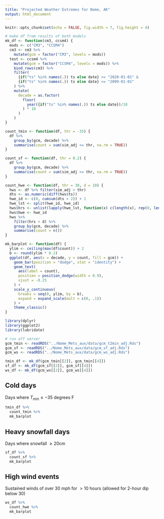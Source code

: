```yaml
---
title: "Projected Weather Extremes for Nome, AK"
output: html_document
---
```


```r
knitr::opts_chunk$set(echo = FALSE, fig.width = 7, fig.height = 4)

# make df from results of both models
mk_df <- function(cm3, ccsm4) {
  mods <- c("CM3", "CCSM4")
  cm3 <- cm3 %>%
    mutate(gcm = factor("CM3", levels = mods))
  test <- ccsm4 %>%
    mutate(gcm = factor("CCSM4", levels = mods)) %>%
    bind_rows(cm3) %>%
    filter(
      {if("ts" %in% names(.)) ts else date} >= "2020-01-01" &
      {if("ts" %in% names(.)) ts else date} <= "2099-01-01"
    ) %>%
    mutate(
      decade = as.factor(
        floor(
          year({if("ts" %in% names(.)) ts else date})/10
        ) * 10
      )
    )
}

count_tmin <- function(df, thr = -35) {
  df %>% 
    group_by(gcm, decade) %>%
    summarise(count = sum(sim_adj <= thr, na.rm = TRUE))
}

count_sf <- function(df, thr = 0.2) {
  df %>% 
    group_by(gcm, decade) %>%
    summarise(count = sum(sim_adj >= thr, na.rm = TRUE))
}

count_hwe <- function(df, thr = 30, d = 10) {
  hws <- df %>% filter(sim_adj > thr)
  dts <- as.numeric(diff(hws$ts))
  hwe_id <- c(0, cumsum(dts > 2)) + 1
  hwe_lst <- split(hwe_id, hwe_id)
  hws$hrs <- unlist(lapply(hwe_lst, function(x) c(length(x), rep(0, length(x) - 1))))
  hws$hwe <- hwe_id
  hws %>%
    filter(hrs > d) %>%
    group_by(gcm, decade) %>%
    summarise(count = n())
}

mk_barplot <- function(df) {
  ylim <- ceiling(max(df$count)) + 2
  b <- round(ylim * 0.2)
  ggplot(df, aes(x = decade, y = count, fill = gcm)) + 
    geom_bar(position = "dodge", stat = "identity") + 
    geom_text(
      aes(label = count), 
      position = position_dodge(width = 0.9), 
      vjust = -0.25
    ) + 
    scale_y_continuous(
      breaks = seq(0, ylim, by = b),
      expand = expand_scale(mult = c(0, .1))
    ) + 
    theme_classic()
}

library(dplyr)
library(ggplot2)
library(lubridate)

# run off server
gcm_tmin <- readRDS("../Nome_Mets_aux/data/gcm_t2min_adj.Rds")
gcm_sf <- readRDS("../Nome_Mets_aux/data/gcm_sf_adj.Rds")
gcm_ws <- readRDS("../Nome_Mets_aux/data/gcm_ws_adj.Rds") 

tmin_df <- mk_df(gcm_tmin[[2]], gcm_tmin[[4]])
sf_df <- mk_df(gcm_sf[[2]], gcm_sf[[4]])
ws_df <- mk_df(gcm_ws[[2]], gcm_ws[[4]])

```

## Cold days

Days where $T_{min} \leq -35$ degrees F

```r
tmin_df %>%
  count_tmin %>%
  mk_barplot

```

## Heavy snowfall days

Days where snowfall $\geq 20$cm   

```r
sf_df %>%
  count_sf %>%
  mk_barplot

```

## High wind events

Sustained winds of over 30 mph for $> 10$ hours (allowed for 2-hour dip below 30)  

```r
ws_df %>%
  count_hwe %>%
  mk_barplot
```
